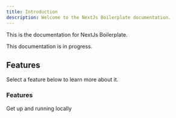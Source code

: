 ```yaml
---
title: Introduction
description: Welcome to the NextJs Boilerplate documentation.
---
```


This is the documentation for NextJs Boilerplate.

<Callout>

This documentation is in progress.

</Callout>

## Features

Select a feature below to learn more about it.

<div className="grid sm:grid-cols-2 gap-4 mt-6">

<Card href="/docs/features">

### Features

Get up and running locally

</Card>

</div>
